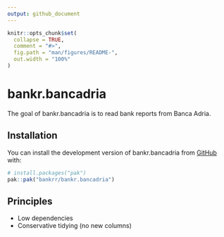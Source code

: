 ```yaml
---
output: github_document
---
```


<!-- README.md is generated from README.Rmd. Please edit that file -->

```r
knitr::opts_chunk$set(
  collapse = TRUE,
  comment = "#>",
  fig.path = "man/figures/README-",
  out.width = "100%"
)
```

# bankr.bancadria

<!-- badges: start -->
<!-- badges: end -->

The goal of bankr.bancadria is to read bank reports from Banca Adria.

## Installation

You can install the development version of bankr.bancadria from [GitHub](https://github.com/) with:

``` r
# install.packages("pak")
pak::pak("bankrr/bankr.bancadria")
```

## Principles

- Low dependencies
- Conservative tidying (no new columns)

